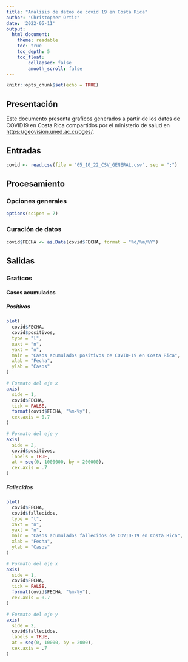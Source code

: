 ---
title: "Analisis de datos de covid 19 en Costa Rica"
author: "Christopher Ortiz"
date: '2022-05-11'
output: 
  html_document:
    theme: readable
    toc: true
    toc_depth: 5
    toc_float:
        collapsed: false
        amooth_scroll: false
---

```{r setup, include=FALSE}
knitr::opts_chunk$set(echo = TRUE)
```

## Presentación
Este documento presenta graficos generados a partir de los datos de COVID19 en Costa Rica compartidos por el ministerio de salud en [https://geovision.uned.ac.cr/oges/](https://geovision.uned.ac.cr/oges/).

## Entradas
```{r carga-datos}
covid <- read.csv(file = "05_10_22_CSV_GENERAL.csv", sep = ";")
```


## Procesamiento

### Opciones generales
```{r opciones-generales}
options(scipen = 7)
```


### Curación de datos
```{r conversion-fecha}
covid$FECHA <- as.Date(covid$FECHA, format = "%d/%m/%Y")
```


## Salidas

### Graficos

#### Casos acumulados

##### Positivos

```{r casos-positivos-acumulados}
plot(
  covid$FECHA,
  covid$positivos,
  type = "l",
  xaxt = "n",
  yaxt = "n",
  main = "Casos acumulados positivos de COVID-19 en Costa Rica",
  xlab = "Fecha",
  ylab = "Casos"
)

# Formato del eje x
axis(
  side = 1,
  covid$FECHA,
  tick = FALSE,
  format(covid$FECHA, "%m-%y"),
  cex.axis = 0.7
)

# Formato del eje y
axis(
  side = 2,
  covid$positivos,
  labels = TRUE,  
  at = seq(0, 1000000, by = 200000),
  cex.axis = .7
)
```

##### Fallecidos

```{r casos-fallecidos-acumulados}
plot(
  covid$FECHA,
  covid$fallecidos,
  type = "l",
  xaxt = "n",
  yaxt = "n",
  main = "Casos acumulados fallecidos de COVID-19 en Costa Rica",
  xlab = "Fecha",
  ylab = "Casos"
)

# Formato del eje x
axis(
  side = 1,
  covid$FECHA,
  tick = FALSE,
  format(covid$FECHA, "%m-%y"),
  cex.axis = 0.7
)

# Formato del eje y
axis(
  side = 2,
  covid$fallecidos,
  labels = TRUE,  
  at = seq(0, 10000, by = 2000),
  cex.axis = .7
)
```
